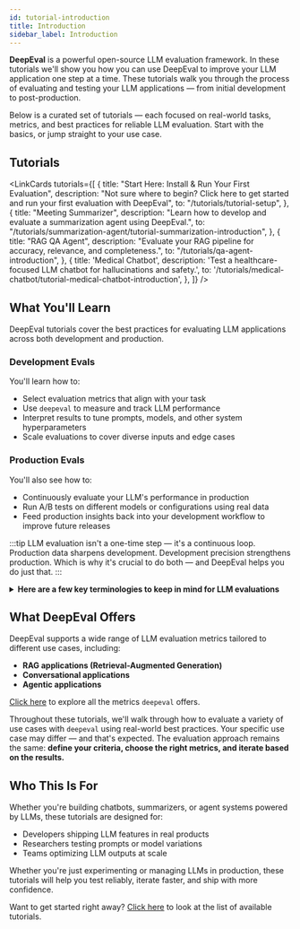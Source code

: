 ```yaml
---
id: tutorial-introduction
title: Introduction
sidebar_label: Introduction
---
```


**DeepEval** is a powerful open-source LLM evaluation framework. In these tutorials we'll show you how you can use DeepEval to improve your LLM application one step at a time. These tutorials walk you through the process of evaluating and testing your LLM applications — from initial development to post-production.

Below is a curated set of tutorials — each focused on real-world tasks, metrics, and best practices for reliable LLM evaluation. Start with the basics, or jump straight to your use case.

## Tutorials


<LinkCards
  tutorials={[
    {
      title: "Start Here: Install & Run Your First Evaluation",
      description:
        "Not sure where to begin? Click here to get started and run your first evaluation with DeepEval",
      to: "/tutorials/tutorial-setup",
    },
    {
      title: "Meeting Summarizer",
      description:
        "Learn how to develop and evaluate a summarization agent using DeepEval.",
      to: "/tutorials/summarization-agent/tutorial-summarization-introduction",
    },
    {
      title: "RAG QA Agent",
      description:
        "Evaluate your RAG pipeline for accuracy, relevance, and completeness.",
      to: "/tutorials/qa-agent-introduction",
    },
    {
        title: 'Medical Chatbot',
        description: 'Test a healthcare-focused LLM chatbot for hallucinations and safety.',
        to: '/tutorials/medical-chatbot/tutorial-medical-chatbot-introduction',
    },
  ]}
/>

## What You'll Learn

DeepEval tutorials cover the best practices for evaluating LLM applications across both development and production.

### Development Evals

You'll learn how to:

- Select evaluation metrics that align with your task
- Use `deepeval` to measure and track LLM performance
- Interpret results to tune prompts, models, and other system hyperparameters
- Scale evaluations to cover diverse inputs and edge cases

### Production Evals

You'll also see how to:

- Continuously evaluate your LLM's performance in production
- Run A/B tests on different models or configurations using real data
- Feed production insights back into your development workflow to improve future releases

:::tip
LLM evaluation isn't a one-time step — it's a continuous loop. Production data sharpens development. Development precision strengthens production. Which is why it's crucial to do both — and DeepEval helps you do just that.
:::

<details>

<summary>
  <strong>
    Here are a few key terminologies to keep in mind for LLM evaluations
  </strong>
</summary>

- **Hyperparameters**: The configuration values that shape your LLM application. This includes system prompts, user prompts, model choice, temperature, chunk size (for RAG), and more.
- **System Prompt**: A prompt that defines the overall behavior of your LLM across all interactions.
- **Generation Model**: The model used to generate responses — this is the LLM you're evaluating. Throughout the tutorials, we'll simply call it the _model_.
- **Evaluation Model**: A separate LLM used to score, critique, or assess the outputs of your generation model. This is **not** the model being evaluated.

</details>

## What DeepEval Offers

DeepEval supports a wide range of LLM evaluation metrics tailored to different use cases, including:

- **RAG applications (Retrieval-Augmented Generation)**
- **Conversational applications**
- **Agentic applications**

[Click here](https://deepeval.com/docs/metrics-introduction) to explore all the metrics `deepeval` offers.

Throughout these tutorials, we'll walk through how to evaluate a variety of use cases with `deepeval` using real-world best practices. Your specific use case may differ — and that's expected.
The evaluation approach remains the same: **define your criteria, choose the right metrics, and iterate based on the results.**

## Who This Is For

Whether you're building chatbots, summarizers, or agent systems powered by LLMs, these tutorials are designed for:

- Developers shipping LLM features in real products
- Researchers testing prompts or model variations
- Teams optimizing LLM outputs at scale

Whether you're just experimenting or managing LLMs in production, these tutorials will help you test reliably, iterate faster, and ship with more confidence.

Want to get started right away? [Click here](#tutorials) to look at the list of available tutorials.
